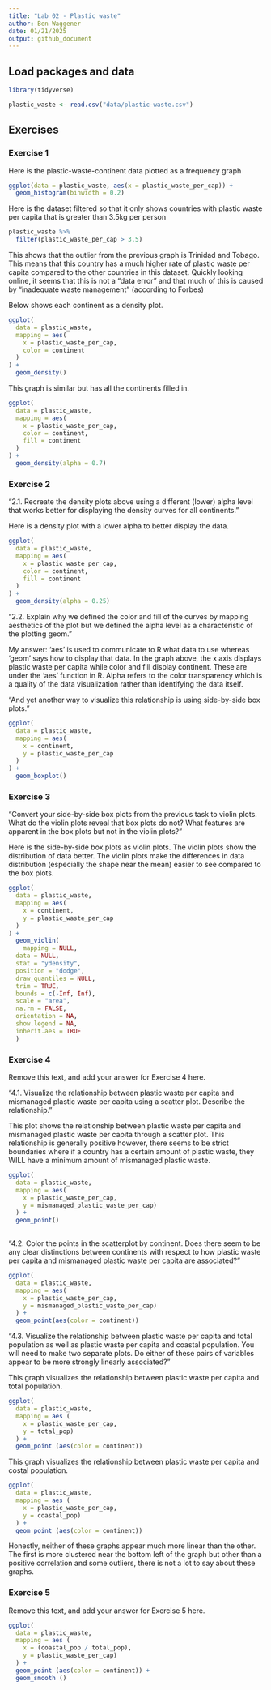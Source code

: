 ```yaml
---
title: "Lab 02 - Plastic waste"
author: Ben Waggener
date: 01/21/2025
output: github_document
---
```


## Load packages and data

```r
library(tidyverse) 
```

```r
plastic_waste <- read.csv("data/plastic-waste.csv")
```

## Exercises

### Exercise 1

Here is the plastic-waste-continent data plotted as a frequency graph 

```r
ggplot(data = plastic_waste, aes(x = plastic_waste_per_cap)) +
  geom_histogram(binwidth = 0.2)
```

Here is the dataset filtered so that it only shows countries with plastic waste per capita that is greater than 3.5kg per person
```r

plastic_waste %>%
  filter(plastic_waste_per_cap > 3.5)
```
This shows that the outlier from the previous graph is Trinidad and Tobago. This means that this country has a much higher rate of plastic waste per capita compared to the other countries in this dataset. Quickly looking online, it seems that this is not a "data error" and that much of this is caused by "inadequate waste management" (according to Forbes)


Below shows each continent as a density plot.

```r

ggplot(
  data = plastic_waste,
  mapping = aes(
    x = plastic_waste_per_cap,
    color = continent
  )
) +
  geom_density()

```

This graph is similar but has all the continents filled in.

```r
ggplot(
  data = plastic_waste,
  mapping = aes(
    x = plastic_waste_per_cap,
    color = continent,
    fill = continent
  )
) +
  geom_density(alpha = 0.7)
```


### Exercise 2


"2.1. Recreate the density plots above using a different (lower) alpha level that works better for displaying the density curves for all continents."

Here is a density plot with a lower alpha to better display the data.


```r
ggplot(
  data = plastic_waste,
  mapping = aes(
    x = plastic_waste_per_cap,
    color = continent,
    fill = continent
  )
) +
  geom_density(alpha = 0.25)
```


"2.2. Explain why we defined the color and fill of the curves by mapping aesthetics of the plot but we defined the alpha level as a characteristic of the plotting geom."

My answer: 'aes' is used to communicate to R what data to use whereas 'geom' says how to display that data. In the graph above, the x axis displays plastic waste per capita while color and fill display continent. These are under the 'aes' function in R. Alpha refers to the color transparency which is a quality of the data visualization rather than identifying the data itself.


"And yet another way to visualize this relationship is using side-by-side box plots."

```r
ggplot(
  data = plastic_waste,
  mapping = aes(
    x = continent,
    y = plastic_waste_per_cap
  )
) +
  geom_boxplot()
```





### Exercise 3

"Convert your side-by-side box plots from the previous task to violin plots. What do the violin plots reveal that box plots do not? What features are apparent in the box plots but not in the violin plots?"

Here is the side-by-side box plots as violin plots. The violin plots show the distribution of data better. The violin plots make the differences in data distribution (especially the shape near the mean) easier to see compared to the box plots.

```r
ggplot(
  data = plastic_waste,
  mapping = aes(
    x = continent,
    y = plastic_waste_per_cap
  )
) +
  geom_violin(
    mapping = NULL,
  data = NULL,
  stat = "ydensity",
  position = "dodge",
  draw_quantiles = NULL,
  trim = TRUE,
  bounds = c(-Inf, Inf),
  scale = "area",
  na.rm = FALSE,
  orientation = NA,
  show.legend = NA,
  inherit.aes = TRUE
  )
```

### Exercise 4

Remove this text, and add your answer for Exercise 4 here.

"4.1. Visualize the relationship between plastic waste per capita and mismanaged plastic waste per capita using a scatter plot. Describe the relationship."

This plot shows the relationship between plastic waste per capita and mismanaged plastic waste per capita through a scatter plot. This relationship is generally positive however, there seems to be strict boundaries where if a country has a certain amount of plastic waste, they WILL have a minimum amount of mismanaged plastic waste. 

```r
ggplot(
  data = plastic_waste,
  mapping = aes(
    x = plastic_waste_per_cap,
    y = mismanaged_plastic_waste_per_cap)
  ) +
  geom_point()
  
```

"4.2. Color the points in the scatterplot by continent. Does there seem to be any clear distinctions between continents with respect to how plastic waste per capita and mismanaged plastic waste per capita are associated?"

```r
ggplot(
  data = plastic_waste,
  mapping = aes(
    x = plastic_waste_per_cap,
    y = mismanaged_plastic_waste_per_cap)
  ) +
  geom_point(aes(color = continent))
```

"4.3. Visualize the relationship between plastic waste per capita and total population as well as plastic waste per capita and coastal population. You will need to make two separate plots. Do either of these pairs of variables appear to be more strongly linearly associated?"

This graph visualizes the relationship between plastic waste per capita and total population. 

```r
ggplot(
  data = plastic_waste,
  mapping = aes (
    x = plastic_waste_per_cap,
    y = total_pop)
  ) +
  geom_point (aes(color = continent))

```

This graph visualizes the relationship between plastic waste per capita and costal population.

```r
ggplot(
  data = plastic_waste,
  mapping = aes (
    x = plastic_waste_per_cap,
    y = coastal_pop)
  ) +
  geom_point (aes(color = continent))
```

Honestly, neither of these graphs appear much more linear than the other. The first is more clustered near the bottom left of the graph but other than a positive correlation and some outliers, there is not a lot to say about these graphs.

### Exercise 5

Remove this text, and add your answer for Exercise 5 here.

```r
ggplot(
  data = plastic_waste,
  mapping = aes (
    x = (coastal_pop / total_pop),
    y = plastic_waste_per_cap)
  ) +
  geom_point (aes(color = continent)) +
  geom_smooth ()

```


